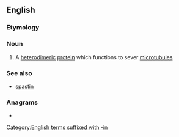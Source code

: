 ==English==

===Etymology===
{{suf|en|katana|in}}

===Noun===
{{wikipedia}}
{{en-noun|-}}

# {{lb|en|protein}} A [[heterodimeric]] [[protein]] which functions to sever [[microtubule]]s

===See also===
* [[spastin]]

===Anagrams===
* {{anagrams|en|a=aaiknnt|Kantian|Tankian}}

[[Category:English terms suffixed with -in]]
